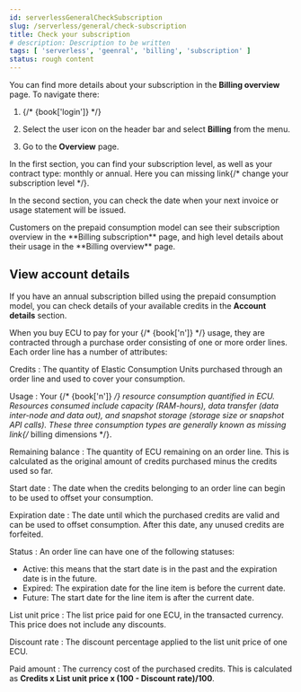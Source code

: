 ```yaml
---
id: serverlessGeneralCheckSubscription
slug: /serverless/general/check-subscription
title: Check your subscription
# description: Description to be written
tags: [ 'serverless', 'geenral', 'billing', 'subscription' ]
status: rough content
---
```



<RoughContent />

You can find more details about your subscription in the **Billing overview** page. To navigate there:

1. {/* {book['login']} */}

1. Select the user icon on the header bar and select **Billing** from the menu.

1. Go to the **Overview** page.

In the first section, you can find your subscription level, as well as your contract type: monthly or annual. Here you can <DocBadge><DocIcon size="s" type="unlink" title="missing link"/> missing link</DocBadge>{/*  <DocLink id="enCloudEcSelectSubscriptionLevel">change your subscription level</DocLink> */}.

In the second section, you can check the date when your next invoice or usage statement will be issued.

<DocCallOut title="Note">
Customers on the prepaid consumption model can see their subscription overview in the **Billing subscription** page, and high level details about their usage in the **Billing overview** page.
</DocCallOut>

## View account details

If you have an annual subscription billed using the prepaid consumption model, you can check details of your available credits in the **Account details** section.

When you buy ECU to pay for your {/* {book['n']} */} usage, they are contracted through a purchase order consisting of one or more order lines. Each order line has a number of attributes:

Credits 
    : The quantity of Elastic Consumption Units purchased through an order line and used to cover your consumption.

Usage 
    : Your {/* {book['n']} */} resource consumption quantified in ECU. Resources consumed include capacity (RAM-hours), data transfer (data inter-node and data out), and snapshot storage (storage size or snapshot API calls). These three consumption types are generally known as <DocBadge><DocIcon size="s" type="unlink" title="missing link"/> missing link</DocBadge>{/*  <DocLink id="enCloudEcBillingDimensions">billing dimensions</DocLink> */}.

Remaining balance 
    : The quantity of ECU remaining on an order line. This is calculated as the original amount of credits purchased minus the credits used so far.

Start date 
    : The date when the credits belonging to an order line can begin to be used to offset your consumption.

Expiration date 
    : The date until which the purchased credits are valid and can be used to offset consumption. After this date, any unused credits are forfeited.

Status 
    : An order line can have one of the following statuses:

* Active: this means that the start date is in the past and the expiration date is in the future.
* Expired: The expiration date for the line item is before the current date.
* Future: The start date for the line item is after the current date.

List unit price 
    : The list price paid for one ECU, in the transacted currency. This price does not include any discounts.

Discount rate 
    : The discount percentage applied to the list unit price of one ECU.

Paid amount 
    : The currency cost of the purchased credits. This is calculated as **Credits x List unit price x (100 - Discount rate)/100**.

